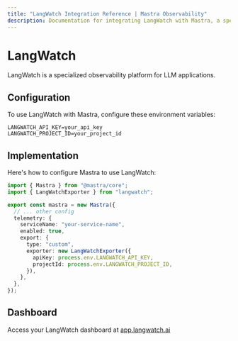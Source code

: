 ```yaml
---
title: "LangWatch Integration Reference | Mastra Observability"
description: Documentation for integrating LangWatch with Mastra, a specialized observability platform for LLM applications.
---
```


# LangWatch

LangWatch is a specialized observability platform for LLM applications.

## Configuration

To use LangWatch with Mastra, configure these environment variables:

```env
LANGWATCH_API_KEY=your_api_key
LANGWATCH_PROJECT_ID=your_project_id
```

## Implementation

Here's how to configure Mastra to use LangWatch:

```typescript
import { Mastra } from "@mastra/core";
import { LangWatchExporter } from "langwatch";

export const mastra = new Mastra({
  // ... other config
  telemetry: {
    serviceName: "your-service-name",
    enabled: true,
    export: {
      type: "custom",
      exporter: new LangWatchExporter({
        apiKey: process.env.LANGWATCH_API_KEY,
        projectId: process.env.LANGWATCH_PROJECT_ID,
      }),
    },
  },
});
```

## Dashboard

Access your LangWatch dashboard at [app.langwatch.ai](https://app.langwatch.ai)
